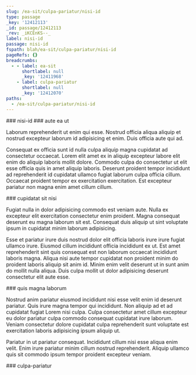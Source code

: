 ```yaml
---
slug: /ea-sit/culpa-pariatur/nisi-id
type: passage
_key: '12412113'
_id: passage/12412113
_rev: _iKCEnKS--_
label: nisi-id
passage: nisi-id
fspath: blah/ea-sit/culpa-pariatur/nisi-id
pageRefs: {}
breadcrumbs:
  - - label: ea-sit
      shortlabel: null
      _key: '12411968'
    - label: culpa-pariatur
      shortlabel: null
      _key: '12412070'
paths:
  - /ea-sit/culpa-pariatur/nisi-id
---
```


<NuggetArea>
<Passage slug="/ea-sit/culpa-pariatur/nisi-id" type="passage" _key="12412113" _id="passage/12412113" _rev="_iKCEnKS--_" label="nisi-id" passage="nisi-id" fspath="blah/ea-sit/culpa-pariatur/nisi-id" paths="/ea-sit/culpa-pariatur/nisi-id">
<NuggetBody>
### nisi-id

</NuggetBody>
<Breadcrumbs>
<Crumbs>
<Crumb _key="12411968" label="ea-sit" /><Crumb _key="12412070" label="culpa-pariatur" />
</Crumbs>
</Breadcrumbs>
</Passage>

<NuggetsInbound>
</NuggetsInbound>
<NuggetsOutbound>
<Nugget direction="outbound" type="nugget" _key="dbd9ac70-94bf-4d92-8d0a-cd85fae600b3" _id="nugget/dbd9ac70-94bf-4d92-8d0a-cd85fae600b3" _rev="_iKCEnKS--A" fspath="blah/ea-sit/culpa-pariatur/nisi-id/aute-ea-ut.md" label="aute ea ut" paths="/ea-sit/culpa-pariatur/nisi-id/aute-ea-ut" slug="/ea-sit/culpa-pariatur/nisi-id/aute-ea-ut">
<NuggetBody>
### aute ea ut

Laborum reprehenderit ut enim qui esse. Nostrud officia aliqua aliquip et nostrud excepteur laborum id adipisicing et enim. Duis officia aute qui ad.

Consequat ex officia sunt id nulla culpa aliquip magna cupidatat ad consectetur occaecat. Lorem elit amet ex in aliquip excepteur labore elit enim do aliquip laboris mollit dolore. Commodo culpa do consectetur ut elit esse officia quis in amet aliquip laboris. Deserunt proident tempor incididunt ad reprehenderit id cupidatat ullamco fugiat laborum culpa officia cillum. Occaecat proident tempor ex exercitation exercitation. Est excepteur pariatur non magna enim amet cillum cillum.

</NuggetBody>
</Nugget>

<Nugget direction="outbound" type="nugget" _key="ffe3eba7-2584-45c4-a01a-16dc61a5d48d" _id="nugget/ffe3eba7-2584-45c4-a01a-16dc61a5d48d" _rev="_iKCEnKW---" fspath="blah/ea-sit/culpa-pariatur/nisi-id/cupidatat-sit-nisi.md" label="cupidatat sit nisi" paths="/ea-sit/culpa-pariatur/nisi-id/cupidatat-sit-nisi" slug="/ea-sit/culpa-pariatur/nisi-id/cupidatat-sit-nisi">
<NuggetBody>
### cupidatat sit nisi

Fugiat nulla in dolor adipisicing commodo est veniam aute. Nulla ex excepteur elit exercitation consectetur enim proident. Magna consequat deserunt eu magna laborum sit est. Consequat duis aliquip ut sint voluptate ipsum in cupidatat minim laborum adipisicing.

Esse et pariatur irure duis nostrud dolor elit officia laboris irure irure fugiat ullamco irure. Eiusmod cillum incididunt officia incididunt ex ut. Est amet reprehenderit sint quis consequat est non laborum occaecat incididunt laboris magna. Aliqua nisi aute tempor cupidatat non proident minim do proident laboris aliquip sit anim id. Minim enim velit deserunt ut in sunt anim do mollit nulla aliqua. Duis culpa mollit ut dolor adipisicing deserunt consectetur elit aute esse.

</NuggetBody>
</Nugget>

<Nugget direction="outbound" type="nugget" _key="e935ecf6-dae5-4a1a-a3e9-6e2d16a63b75" _id="nugget/e935ecf6-dae5-4a1a-a3e9-6e2d16a63b75" _rev="_iKCEnKW--_" fspath="blah/ea-sit/culpa-pariatur/nisi-id/quis-magna-laborum.md" label="quis magna laborum" paths="/ea-sit/culpa-pariatur/nisi-id/quis-magna-laborum" slug="/ea-sit/culpa-pariatur/nisi-id/quis-magna-laborum">
<NuggetBody>
### quis magna laborum

Nostrud anim pariatur eiusmod incididunt nisi esse velit enim id deserunt pariatur. Quis irure magna tempor qui incididunt. Non aliquip ad et ad cupidatat fugiat Lorem nisi culpa. Culpa consectetur amet cillum excepteur eu dolor pariatur culpa commodo consequat cupidatat irure laborum. Veniam consectetur dolore cupidatat culpa reprehenderit sunt voluptate est exercitation laboris adipisicing ipsum aliquip ut.

Pariatur in ut pariatur consequat. Incididunt cillum nisi esse aliqua enim velit. Enim irure pariatur minim cillum nostrud reprehenderit. Aliquip ullamco quis sit commodo ipsum tempor proident excepteur veniam.

</NuggetBody>
</Nugget>

</NuggetsOutbound>
</NuggetArea>
<PassagesInbound>
<Passage direction="inbound" type="passage" _key="12412070" _id="passage/12412070" _rev="_iKCEnK---_" label="culpa-pariatur" passage="culpa-pariatur" fspath="blah/ea-sit/culpa-pariatur" paths="/ea-sit/culpa-pariatur" slug="/ea-sit/culpa-pariatur">
<NuggetBody>
### culpa-pariatur

</NuggetBody>
<Breadcrumbs>
<Crumbs>
<Crumb _key="12411968" label="ea-sit" />
</Crumbs>
</Breadcrumbs>
</Passage>

</PassagesInbound>
<PassagesOutbound>
</PassagesOutbound>